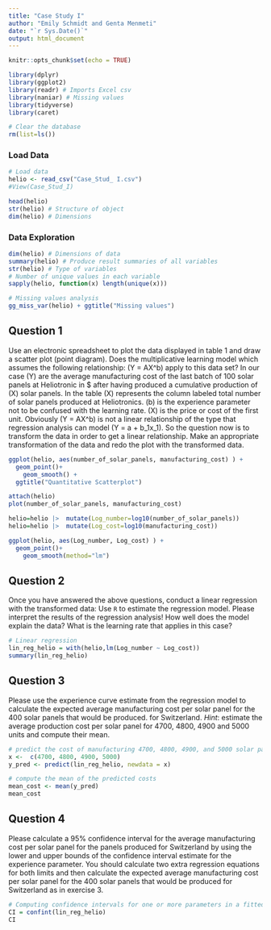 ```yaml
---
title: "Case Study I"
author: "Emily Schmidt and Genta Menmeti"
date: "`r Sys.Date()`"
output: html_document
---
```


```r
knitr::opts_chunk$set(echo = TRUE)
```

```r
library(dplyr) 
library(ggplot2)
library(readr) # Imports Excel csv
library(naniar) # Missing values
library(tidyverse)
library(caret)
```

```r
# Clear the database
rm(list=ls()) 
```


### Load Data
```r
# Load data
helio <- read_csv("Case_Stud_ I.csv")
#View(Case_Stud_I)

head(helio)
str(helio) # Structure of object
dim(helio) # Dimensions
```
### Data Exploration
```r
dim(helio) # Dimensions of data
summary(helio) # Produce result summaries of all variables
str(helio) # Type of variables
# Number of unique values in each variable
sapply(helio, function(x) length(unique(x)))
```

```r
# Missing values analysis
gg_miss_var(helio) + ggtitle("Missing values")
```


## Question 1
Use an electronic spreadsheet to plot the data displayed in table 1 and draw a scatter plot (point diagram). Does the multiplicative learning model which assumes the following relationship: \(Y = AX^b\) apply to this data set? In our case \(Y\) are the average manufacturing cost of the last batch of 100 solar panels at Heliotronic in $ after having
produced a cumulative production of \(X\) solar panels. In the table \(X\) represents the column labeled total number of solar panels produced at Heliotronics. \(b\) is the experience parameter not to be confused with the learning rate. \(X\) is the price or cost of the first unit. Obviously \(Y = AX^b\) is not a linear relationship of the type that regression analysis can model \(Y = a + b_1x_1\). So the question now is to transform the data in order to get a linear relationship. Make an appropriate transformation of the data and redo the plot with the transformed data.
```r
ggplot(helio, aes(number_of_solar_panels, manufacturing_cost) ) +
  geom_point()+
    geom_smooth() +
  ggtitle("Quantitative Scatterplot")
```


```r
attach(helio)
plot(number_of_solar_panels, manufacturing_cost)
```

```r
helio=helio |>  mutate(Log_number=log10(number_of_solar_panels))
helio=helio |>  mutate(Log_cost=log10(manufacturing_cost))
```

```r
ggplot(helio, aes(Log_number, Log_cost) ) +
  geom_point()+
    geom_smooth(method="lm")
```


## Question 2
Once you have answered the above questions, conduct a linear regression with the transformed data: Use `R` to estimate the regression model. Please interpret the results of the regression analysis! How well does the model explain the data? What is the learning rate that applies in this case?
```r
# Linear regression
lin_reg_helio = with(helio,lm(Log_number ~ Log_cost))
summary(lin_reg_helio)
```

## Question 3
Please use the experience curve estimate from the regression model to calculate the expected average manufacturing cost per solar panel for the 400 solar panels that would be produced. for Switzerland. *Hint*: estimate the average production cost per solar panel for 4700, 4800, 4900 and 5000 units and compute their mean.

```r
# predict the cost of manufacturing 4700, 4800, 4900, and 5000 solar panels
x <-  c(4700, 4800, 4900, 5000)
y_pred <- predict(lin_reg_helio, newdata = x)

# compute the mean of the predicted costs
mean_cost <- mean(y_pred)
mean_cost
```


## Question 4
Please calculate a 95% confidence interval for the average manufacturing cost per solar panel for the panels produced for Switzerland by using the lower and upper bounds of the confidence interval estimate for the experience parameter. You should calculate two extra regression equations for both limits and then calculate the expected average manufacturing cost per solar panel for the 400 solar panels that would be produced for Switzerland as in exercise 3.

```r
# Computing confidence intervals for one or more parameters in a fitted model
CI = confint(lin_reg_helio)
CI
```






